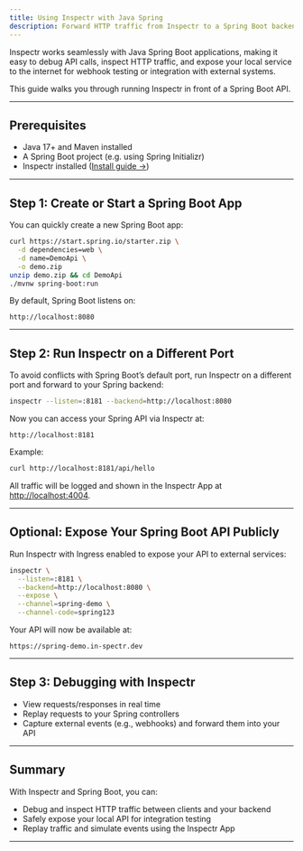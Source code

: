 ```yaml
---
title: Using Inspectr with Java Spring
description: Forward HTTP traffic from Inspectr to a Spring Boot backend
---
```



<FlowBase client:only="react" />

[//]: # (# Using Inspectr with Java Spring Boot)

Inspectr works seamlessly with Java Spring Boot applications, making it easy to debug API calls, inspect HTTP traffic, and expose your local service to the internet for webhook testing or integration with external systems.

This guide walks you through running Inspectr in front of a Spring Boot API.

---

## Prerequisites

* Java 17+ and Maven installed
* A Spring Boot project (e.g. using Spring Initializr)
* Inspectr installed ([Install guide →](/getting-started/installation))

---

## Step 1: Create or Start a Spring Boot App

You can quickly create a new Spring Boot app:

```bash
curl https://start.spring.io/starter.zip \
  -d dependencies=web \
  -d name=DemoApi \
  -o demo.zip
unzip demo.zip && cd DemoApi
./mvnw spring-boot:run
```

By default, Spring Boot listens on:

```
http://localhost:8080
```

---

## Step 2: Run Inspectr on a Different Port

To avoid conflicts with Spring Boot’s default port, run Inspectr on a different port and forward to your Spring backend:

```bash
inspectr --listen=:8181 --backend=http://localhost:8080
```

Now you can access your Spring API via Inspectr at:

```
http://localhost:8181
```

Example:

```bash
curl http://localhost:8181/api/hello
```

All traffic will be logged and shown in the Inspectr App at [http://localhost:4004](http://localhost:4004).

---

## Optional: Expose Your Spring Boot API Publicly

<FlowIngress client:only="react" />

Run Inspectr with Ingress enabled to expose your API to external services:

```bash
inspectr \
  --listen=:8181 \
  --backend=http://localhost:8080 \
  --expose \
  --channel=spring-demo \
  --channel-code=spring123
```

Your API will now be available at:

```
https://spring-demo.in-spectr.dev
```

---

## Step 3: Debugging with Inspectr

* View requests/responses in real time
* Replay requests to your Spring controllers
* Capture external events (e.g., webhooks) and forward them into your API

---

## Summary

With Inspectr and Spring Boot, you can:

* Debug and inspect HTTP traffic between clients and your backend
* Safely expose your local API for integration testing
* Replay traffic and simulate events using the Inspectr App

---

[//]: # (## 📚 Related Topics)
[//]: # ()
[//]: # (* [Quick Start →]&#40;/getting-started/quick-start&#41;)
[//]: # (* [Public Exposure →]&#40;/exposing/exposing-publicly&#41;)
[//]: # (* [Request Replay →]&#40;/core-concepts/how-it-works&#41;)

